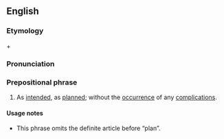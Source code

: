 ==English==

===Etymology===
{{term|lang=en|according to}} + {{term|lang=en|plan}}

===Pronunciation===
{{rfp|lang=en}}

===Prepositional phrase===
{{en-prep phrase}}
# {{context|manner|lang=en}} As [[intend]]ed, as [[plan]]ned; without the [[occurrence]] of any [[complication]]s.

====Usage notes====
* This phrase omits the definite article before “plan”.